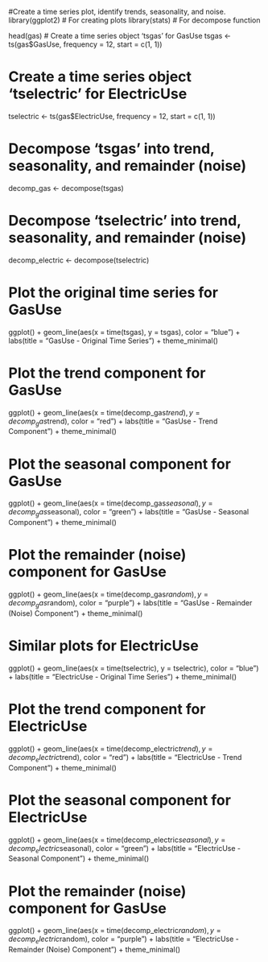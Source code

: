

#Create a time series plot, identify trends, seasonality, and noise.
library(ggplot2)  # For creating plots
library(stats)    # For decompose function


head(gas)
# Create a time series object 'tsgas' for GasUse
tsgas <- ts(gas$GasUse, frequency = 12, start = c(1, 1))

# Create a time series object 'tselectric' for ElectricUse
tselectric <- ts(gas$ElectricUse, frequency = 12, start = c(1, 1))

# Decompose 'tsgas' into trend, seasonality, and remainder (noise)
decomp_gas <- decompose(tsgas)

# Decompose 'tselectric' into trend, seasonality, and remainder (noise)
decomp_electric <- decompose(tselectric)

# Plot the original time series for GasUse
ggplot() +
  geom_line(aes(x = time(tsgas), y = tsgas), color = "blue") +
  labs(title = "GasUse - Original Time Series") +
  theme_minimal()

# Plot the trend component for GasUse
ggplot() +
  geom_line(aes(x = time(decomp_gas$trend), y = decomp_gas$trend), color = "red") +
  labs(title = "GasUse - Trend Component") +
  theme_minimal()

# Plot the seasonal component for GasUse
ggplot() +
  geom_line(aes(x = time(decomp_gas$seasonal), y = decomp_gas$seasonal), color = "green") +
  labs(title = "GasUse - Seasonal Component") +
  theme_minimal()

# Plot the remainder (noise) component for GasUse
ggplot() +
  geom_line(aes(x = time(decomp_gas$random), y = decomp_gas$random), color = "purple") +
  labs(title = "GasUse - Remainder (Noise) Component") +
  theme_minimal()

# Similar plots for ElectricUse
ggplot() +
  geom_line(aes(x = time(tselectric), y = tselectric), color = "blue") +
  labs(title = "ElectricUse - Original Time Series") +
  theme_minimal()


# Plot the trend component for ElectricUse
ggplot() +
  geom_line(aes(x = time(decomp_electric$trend), y = decomp_electric$trend), color = "red") +
  labs(title = "ElectricUse - Trend Component") +
  theme_minimal()


# Plot the seasonal component for ElectricUse
ggplot() +
  geom_line(aes(x = time(decomp_electric$seasonal), y = decomp_electric$seasonal), color = "green") +
  labs(title = "ElectricUse - Seasonal Component") +
  theme_minimal()
  

# Plot the remainder (noise) component for GasUse
ggplot() +
  geom_line(aes(x = time(decomp_electric$random), y = decomp_electric$random), color = "purple") +
  labs(title = "ElectricUse - Remainder (Noise) Component") +
  theme_minimal()
